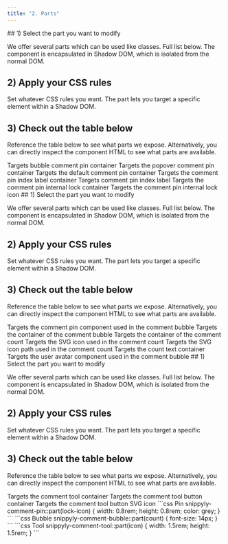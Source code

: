 ```yaml
---
title: "2. Parts"
---
```


<Tabs>
<Tab title="Pin">
## 1) Select the part you want to modify

We offer several parts which can be used like classes. Full list below.
The component is encapsulated in Shadow DOM, which is isolated from the normal DOM.

## 2) Apply your CSS rules

Set whatever CSS rules you want.
The part lets you target a specific element within a Shadow DOM.

## 3) Check out the table below

Reference the table below to see what parts we expose.
Alternatively, you can directly inspect the component HTML to see what parts are available.

<ResponseField name="comment-pin-bubble">
Targets bubble comment pin container
</ResponseField>

<ResponseField name="comment-pin-popover"> 
Targets the popover comment pin container
</ResponseField>

<ResponseField name="comment-pin">
Targets the default comment pin container
</ResponseField>

<ResponseField name="index-container">
Targets the comment pin index label container
</ResponseField>

<ResponseField name="index-container-span">
 Targets comment pin index label
</ResponseField>

<ResponseField name="lock-container">
Targets the comment pin internal lock container
</ResponseField>

<ResponseField name="lock-icon">
 Targets the comment pin internal lock icon
</ResponseField>
</Tab>

<Tab title="Bubble">
## 1) Select the part you want to modify

We offer several parts which can be used like classes. Full list below.
The component is encapsulated in Shadow DOM, which is isolated from the normal DOM.

## 2) Apply your CSS rules

Set whatever CSS rules you want.
The part lets you target a specific element within a Shadow DOM.

## 3) Check out the table below

Reference the table below to see what parts we expose.
Alternatively, you can directly inspect the component HTML to see what parts are available.

<ResponseField name="comment-pin">
Targets the comment pin component used in the comment bubble
</ResponseField>

<ResponseField name="container">
Targets the container of the comment bubble
</ResponseField> 

<ResponseField name="count-container">
Targets the container of the comment count
</ResponseField>

<ResponseField name="count-icon">
Targets the SVG icon used in the comment count
</ResponseField>

<ResponseField name="count-icon-path">
Targets the SVG icon path used in the comment count
</ResponseField>

<ResponseField name="count">
Targets the count text container
</ResponseField>

<ResponseField name="user-avatar">
 Targets the user avatar component used in the comment bubble
</ResponseField>


</Tab>

<Tab title="Tool">
## 1) Select the part you want to modify

We offer several parts which can be used like classes. Full list below.
The component is encapsulated in Shadow DOM, which is isolated from the normal DOM.

## 2) Apply your CSS rules

Set whatever CSS rules you want.
The part lets you target a specific element within a Shadow DOM.

## 3) Check out the table below

Reference the table below to see what parts we expose.
Alternatively, you can directly inspect the component HTML to see what parts are available.

<ResponseField name="container">
Targets the comment tool container
</ResponseField>

<ResponseField name="button-container">
Targets the comment tool button container
</ResponseField>

<ResponseField name="button-icon">
Targets the comment tool button SVG icon
</ResponseField>


</Tab>
</Tabs>

<RequestExample>
```css Pin
snippyly-comment-pin::part(lock-icon) {
  width: 0.8rem;
  height: 0.8rem;
  color: grey;
}
```
```css Bubble
snippyly-comment-bubble::part(count) {
  font-size: 14px;
}
```
```css Tool
snippyly-comment-tool::part(icon) {
  width: 1.5rem;
  height: 1.5rem;
}
```

</RequestExample>